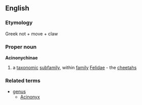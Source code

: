 ==English==
===Etymology===
Greek not + move + claw
===Proper noun===
{{wikipedia}}
'''Acinonychinae'''
#a [[taxonomic]] [[subfamily]], within [[family]] [[Felidae]] - the [[cheetah]]s
===Related terms===
{{wikispecies}}
*[[genus]]
**[[Acinonyx]]
